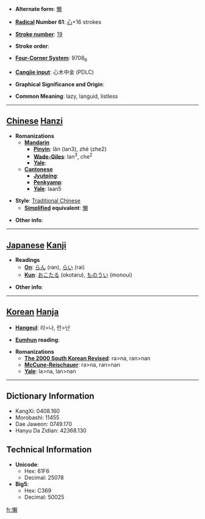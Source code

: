 * '''Alternate form''': [[懒]]

* '''[[Wiktionary:Chinese radical index| Radical]] Number 61''': [[Wiktionary:Chinese radical index 心|心]]+16 strokes

* '''[[Wiktionary:Chinese total strokes index|Stroke number]]''': [[Wiktionary:Chinese total strokes index 19|19]]

* '''Stroke order''': 

* '''[[Wiktionary:Chinese four corner index|Four-Corner System]]''': 9708<sub>6</sub>

* '''[[Wiktionary:Chinese Cangjie index|Cangjie input]]''': 心木中金 (PDLC)

* '''Graphical Significance and Origin''': 

* '''Common Meaning''': lazy, languid, listless

----

== [[Chinese]] [[Hanzi]] ==

* '''Romanizations'''
** '''[[Mandarin]]'''
*** '''[[Pinyin]]''': lǎn (lan3), zhé (zhe2)
*** '''[[Wade-Giles]]''': lan<sup>3</sup>, che<sup>2</sup>
*** '''[[Yale]]''': 
** '''[[Cantonese]]'''
*** '''[[Jyutping]]''':
*** '''[[Penkyamp]]''': 
*** '''[[Yale]]''': laan5

* '''Style''': [[Traditional Chinese]] 
** '''[[Simplified Chinese|Simplified]] equivalent''': [[懒]]

* '''Other info''': 

----

== [[Japanese]] [[Kanji]] ==

* '''Readings'''
** '''[[On]]''': [[らん]] (ran), [[らい]] (rai)
** '''[[Kun]]''': [[おこたる]] (okotaru), [[ものうい]] (monoui)

* '''Other info''':  

----

== [[Korean]] [[Hanja]] ==

* '''[[Hangeul]]''': 라>나, 란>난

* '''[[Eumhun]] reading''': 

* '''Romanizations'''
** '''[[The 2000 South Korean Revised Romanization|The 2000 South Korean Revised]]''': ra>na, ran>nan
** '''[[McCune-Reischauer]]''': ra>na, ran>nan
** '''[[Yale]]''': la>na, lan>nan

----

== Dictionary Information ==

* KangXi: 0408.160
* Morobashi: 11455
* Dae Jaweon: 0749.170
* Hanyu Da Zidian: 42368.130

== Technical Information ==

* '''Unicode''':
** Hex: 61F6
** Decimal: 25078
* '''Big5''':
** Hex: C369
** Decimal: 50025

[[fr:懶]]